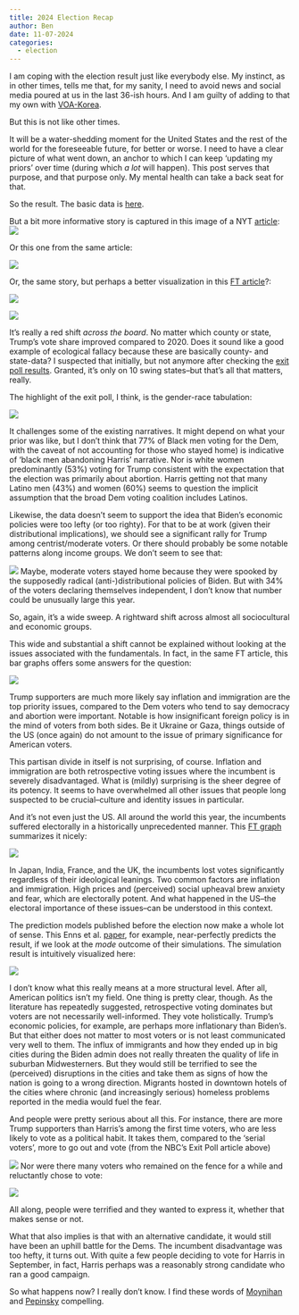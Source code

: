 ```yaml
---
title: 2024 Election Recap
author: Ben
date: 11-07-2024
categories:
  - election
---
```


I am coping with the election result just like everybody else. My instinct, as in other times, tells me that, for my sanity, I need to avoid news and social media poured at us in the last 36-ish hours. And I am guilty of adding to that my own with [VOA-Korea](https://www.voakorea.com/a/7833356.html).

But this is not like other times.

It will be a water-shedding moment for the United States and the rest of the world for the foreseeable future, for better or worse. I need to have a clear picture of what went down, an anchor to which I can keep 'updating my priors' over time (during which *a lot* will happen). This post serves that purpose, and that purpose only. My mental health can take a back seat for that.

So the result. The basic data is [here](https://ig.ft.com/us-elections/2024/results/president/).

But a bit more informative story is captured in this image of a NYT [article](https://www.nytimes.com/interactive/2024/11/06/us/politics/presidential-election-2024-red-shift.html?smid=url-share): ![](redShift_2024Election.png)

Or this one from the same article:

![](redShift_2024Election2.png)

Or, the same story, but perhaps a better visualization in this [FT article](https://www.ft.com/content/392e1e79-a8c1-4473-ab51-3267c415b078)?:

![](ft_election2.png)

![](ft_election.png)

It's really a red shift *across the board*. No matter which county or state, Trump's vote share improved compared to 2020. Does it sound like a good example of ecological fallacy because these are basically county- and state-data? I suspected that initially, but not anymore after checking the [exit poll results](https://www.nbcnews.com/politics/2024-elections/exit-polls). Granted, it's only on 10 swing states--but that's all that matters, really.

The highlight of the exit poll, I think, is the gender-race tabulation:

![](exitpoll.png)

It challenges some of the existing narratives. It might depend on what your prior was like, but I don't think that 77% of Black men voting for the Dem, with the caveat of not accounting for those who stayed home) is indicative of 'black men abandoning Harris' narrative. Nor is white women predominantly (53%) voting for Trump consistent with the expectation that the election was primarily about abortion. Harris getting not that many Latino men (43%) and women (60%) seems to question the implicit assumption that the broad Dem voting coalition includes Latinos.

Likewise, the data doesn't seem to support the idea that Biden's economic policies were too lefty (or too righty). For that to be at work (given their distributional implications), we should see a significant rally for Trump among centrist/moderate voters. Or there should probably be some notable patterns along income groups. We don't seem to see that:

![](income.png) Maybe, moderate voters stayed home because they were spooked by the supposedly radical (anti-)distributional policies of Biden. But with 34% of the voters declaring themselves independent, I don't know that number could be unusually large this year.

So, again, it's a wide sweep. A rightward shift across almost all sociocultural and economic groups.

This wide and substantial a shift cannot be explained without looking at the issues associated with the fundamentals. In fact, in the same FT article, this bar graphs offers some answers for the question:

![](ft_election3.png)

Trump supporters are much more likely say inflation and immigration are the top priority issues, compared to the Dem voters who tend to say democracy and abortion were important. Notable is how insignificant foreign policy is in the mind of voters from both sides. Be it Ukraine or Gaza, things outside of the US (once again) do not amount to the issue of primary significance for American voters.

This partisan divide in itself is not surprising, of course. Inflation and immigration are both retrospective voting issues where the incumbent is severely disadvantaged. What is (mildly) surprising is the sheer degree of its potency. It seems to have overwhelmed all other issues that people long suspected to be crucial--culture and identity issues in particular.

And it's not even just the US. All around the world this year, the incumbents suffered electorally in a historically unprecedented manner. This [FT graph](https://www.ft.com/content/e8ac09ea-c300-4249-af7d-109003afb893) summarizes it nicely:

![](election2024_int.png)

In Japan, India, France, and the UK, the incumbents lost votes significantly regardless of their ideological leanings. Two common factors are inflation and immigration. High prices and (perceived) social upheaval brew anxiety and fear, which are electorally potent. And what happened in the US--the electoral importance of these issues--can be understood in this context.

The prediction models published before the election now make a whole lot of sense. This Enns et al. [paper](https://www.cambridge.org/core/journals/ps-political-science-and-politics/article/understanding-bidens-exit-and-the-2024-election-the-state-presidential-approvalstate-economy-model/90DA5291682CEA6BDA943208C0E7E649?utm_campaign=shareaholic&utm_medium=copy_link&utm_source=bookmark), for example, near-perfectly predicts the result, if we look at the *mode* outcome of their simulations. The simulation result is intuitively visualized here:

![](Enns2024.png)

I don't know what this really means at a more structural level. After all, American politics isn't my field. One thing is pretty clear, though. As the literature has repeatedly suggested, retrospective voting dominates but voters are not necessarily well-informed. They vote holistically. Trump's economic policies, for example, are perhaps more inflationary than Biden's. But that either does not matter to most voters or is not least communicated very well to them. The influx of immigrants and how they ended up in big cities during the Biden admin does not really threaten the quality of life in suburban Midwesterners. But they would still be terrified to see the (perceived) disruptions in the cities and take them as signs of how the nation is going to a wrong direction. Migrants hosted in downtown hotels of the cities where chronic (and increasingly serious) homeless problems reported in the media would fuel the fear.

And people were pretty serious about all this. For instance, there are more Trump supporters than Harris's among the first time voters, who are less likely to vote as a political habit. It takes them, compared to the 'serial voters', more to go out and vote (from the NBC's Exit Poll article above)

![](first.png) Nor were there many voters who remained on the fence for a while and reluctantly chose to vote:

![](timing.png)

All along, people were terrified and they wanted to express it, whether that makes sense or not.

What that also implies is that with an alternative candidate, it would still have been an uphill battle for the Dems. The incumbent disadvantage was too hefty, it turns out. With quite a few people deciding to vote for Harris in September, in fact, Harris perhaps was a reasonably strong candidate who ran a good campaign.

So what happens now? I really don't know. I find these words of [Moynihan](https://open.substack.com/pub/donmoynihan/p/what-happens-next?utm_campaign=post&utm_medium=web) and [Pepinsky](https://tompepinsky.com/2024/11/06/living-through-the-next-american-political-order-institutions-will-comply-and-you-will-be-made-complicit/) compelling.
